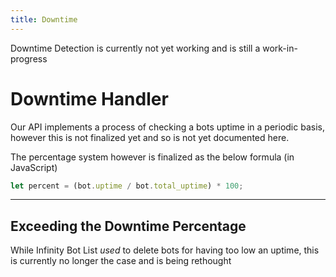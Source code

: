 ```yaml
---
title: Downtime
---
```



<Callout type="warning" emoji="⚠️">
  Downtime Detection is currently not yet working and is still a work-in-progress
</Callout>

# Downtime Handler

Our API implements a process of checking a bots uptime in a periodic basis, however this is not finalized yet and so is not yet documented here.

The percentage system however is finalized as the below formula (in JavaScript)

```jsx
let percent = (bot.uptime / bot.total_uptime) * 100;
```

---

## Exceeding the Downtime Percentage

While Infinity Bot List *used* to delete bots for having too low an uptime, this is currently no longer the case and is being rethought